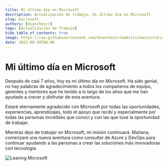 ```yaml
---
title: Mi último día en Microsoft
description: Actualización de trabajo, mi último día en Microsoft
slug: microsoft
authors: [dsanchezcr]
tags: [Actualización de Trabajo]
hide_table_of_contents: true
image: https://raw.githubusercontent.com/dsanchezcr/website/main/static/img/LeavingMS.jpg
date: 2022-09-20T08:00
---
```

# Mi último día en Microsoft

Después de casi 7 años, hoy es mi último día en Microsoft. Ha sido genial, no hay palabras de agradecimiento a todos los compañeros de equipo, gerentes y mentores que he tenido a lo largo de los años que me han ayudado a crecer y disfrutar de esta aventura.
<!--truncate-->
Estaré eternamente agradecido con Microsoft por todas las oportunidades, experiencias, aprendizajes, todo el apoyo que recibí y especialmente por todas las personas increíbles que conocí y con las que tuve la oportunidad de trabajar.

Mientras dejo de trabajar en Microsoft, mi misión continuará. Mañana, comenzaré una nueva aventura como consultor de Azure y DevOps para continuar ayudando a las personas a crear las soluciones más innovadoras con tecnología.

![Leaving Microsoft](pathname:///img/LeavingMS.jpg)